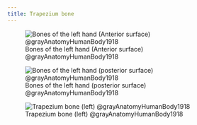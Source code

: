 ```yaml
---
title: Trapezium bone
---
```


![Bones of the left hand (Anterior surface) @grayAnatomyHumanBody1918](/The Archive/Images/Gray anatomy 1918 images/Osteology/image219 Bones of the left hand. Volar surface.gif){#fig-gray1918-image219}


![Bones of the left hand (posterior surface) @grayAnatomyHumanBody1918](/The Archive/Images/Gray anatomy 1918 images/Osteology/image220 Bones of the left hand. Dorsal surface.gif){#fig-gray1918-image220}

![Trapezium bone (left) @grayAnatomyHumanBody1918](/The Archive/Images/Gray anatomy 1918 images/Osteology/image225 The left greater multangular bone.gif){#fig-gray1918-image225}
